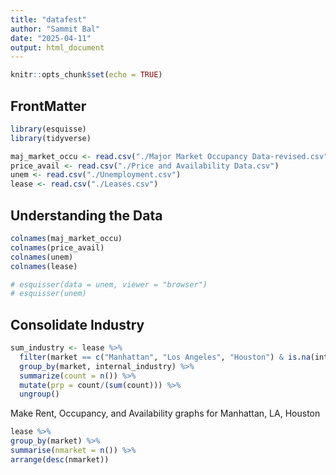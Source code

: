 ```yaml
---
title: "datafest"
author: "Sammit Bal"
date: "2025-04-11"
output: html_document
---
```


```r
knitr::opts_chunk$set(echo = TRUE)
```

## FrontMatter

```r

library(esquisse)
library(tidyverse)

maj_market_occu <- read.csv("./Major Market Occupancy Data-revised.csv")
price_avail <- read.csv("./Price and Availability Data.csv")
unem <- read.csv("./Unemployment.csv")
lease <- read.csv("./Leases.csv")
```

## Understanding the Data

```r
colnames(maj_market_occu)
colnames(price_avail)
colnames(unem)
colnames(lease)
```

```r
# esquisser(data = unem, viewer = "browser")
# esquisser(unem)
```

## Consolidate Industry

```r

sum_industry <- lease %>%
  filter(market == c("Manhattan", "Los Angeles", "Houston") & is.na(internal_industry) == 0) %>%
  group_by(market, internal_industry) %>%
  summarize(count = n()) %>%
  mutate(prp = count/(sum(count))) %>%
  ungroup()


```


Make Rent, Occupancy, and Availability  graphs for Manhattan, LA, Houston



```r
lease %>%
group_by(market) %>%
summarise(nmarket = n()) %>%
arrange(desc(nmarket))

```


